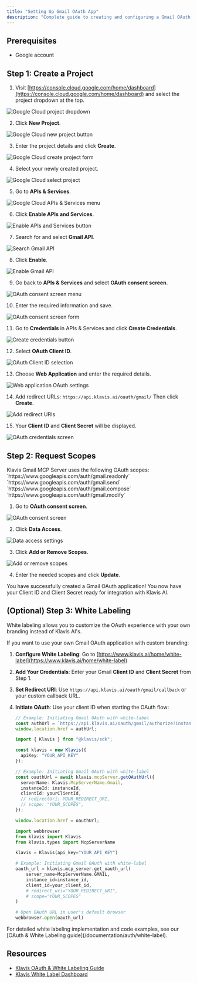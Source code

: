 ```yaml
---
title: "Setting Up Gmail OAuth App"
description: "Complete guide to creating and configuring a Gmail OAuth application"
---
```


## Prerequisites

- Google account

## Step 1: Create a Project

1. Visit [https://console.cloud.google.com/home/dashboard](https://console.cloud.google.com/home/dashboard) and select the project dropdown at the top.

<img src="/images/knowledge-base/gmail_oauth_app/step1_box.png" alt="Google Cloud project dropdown" />

2. Click **New Project**.

<img src="/images/knowledge-base/gmail_oauth_app/step2_new_project.png" alt="Google Cloud new project button" />

3. Enter the project details and click **Create**.

<img src="/images/knowledge-base/gmail_oauth_app/step3_create.png" alt="Google Cloud create project form" />

4. Select your newly created project.

<img src="/images/knowledge-base/gmail_oauth_app/step4_select_project.png" alt="Google Cloud select project" />

5. Go to **APIs & Services**.

<img src="/images/knowledge-base/gmail_oauth_app/step5_apis_and_services.png" alt="Google Cloud APIs & Services menu" />

6. Click **Enable APIs and Services**.

<img src="/images/knowledge-base/gmail_oauth_app/step6_enable_api_services.png" alt="Enable APIs and Services button" />

7. Search for and select **Gmail API**.

<img src="/images/knowledge-base/gmail_oauth_app/step7_select_gmail.png" alt="Search Gmail API" />

8. Click **Enable**.

<img src="/images/knowledge-base/gmail_oauth_app/step8_enable.png" alt="Enable Gmail API" />

9. Go back to **APIs & Services** and select **OAuth consent screen**.

<img src="/images/knowledge-base/gmail_oauth_app/step9_oauth_screen.png" alt="OAuth consent screen menu" />

10. Enter the required information and save.

<img src="/images/knowledge-base/gmail_oauth_app/step10_info.png" alt="OAuth consent screen form" />

11. Go to **Credentials** in APIs & Services and click **Create Credentials**.

<img src="/images/knowledge-base/gmail_oauth_app/step11_CreateCredentials.png" alt="Create credentials button" />

12. Select **OAuth Client ID**.

<img src="/images/knowledge-base/gmail_oauth_app/step12_OAuthClientID.png" alt="OAuth Client ID selection" />

13. Choose **Web Application** and enter the required details.

<img src="/images/knowledge-base/gmail_oauth_app/step13_WebApplication.png" alt="Web application OAuth settings" />

14. Add redirect URLs:
    `https://api.klavis.ai/oauth/gmail/`
    Then click **Create**.

<img src="/images/knowledge-base/gmail_oauth_app/step14_redirect_uri.png" alt="Add redirect URIs" />

15. Your **Client ID** and **Client Secret** will be displayed.

<img src="/images/knowledge-base/gmail_oauth_app/step15_credentials.png" alt="OAuth credentials screen" />


## Step 2: Request Scopes

<Note>
Klavis Gmail MCP Server uses the following OAuth scopes:
`https://www.googleapis.com/auth/gmail.readonly`
`https://www.googleapis.com/auth/gmail.send`
`https://www.googleapis.com/auth/gmail.compose`
`https://www.googleapis.com/auth/gmail.modify`
</Note>

1. Go to **OAuth consent screen**.

<img src="/images/knowledge-base/gmail_oauth_app/scope1_oauth.png" alt="OAuth consent screen" />

2. Click **Data Access**.

<img src="/images/knowledge-base/gmail_oauth_app/scope2_data_access.png" alt="Data access settings" />

3. Click **Add or Remove Scopes**.

<img src="/images/knowledge-base/gmail_oauth_app/scope3_add_scopes.png" alt="Add or remove scopes" />

4. Enter the needed scopes and click **Update**.

<Check>
You have successfully created a Gmail OAuth application! You now have your Client ID and Client Secret ready for integration with Klavis AI.
</Check>

## (Optional) Step 3: White Labeling

<Note>
White labeling allows you to customize the OAuth experience with your own branding instead of Klavis AI's.
</Note>

If you want to use your own Gmail OAuth application with custom branding:

1. **Configure White Labeling**: Go to [https://www.klavis.ai/home/white-label](https://www.klavis.ai/home/white-label)
2. **Add Your Credentials**: Enter your Gmail **Client ID** and **Client Secret** from Step 1.
3. **Set Redirect URI**: Use `https://api.klavis.ai/oauth/gmail/callback` or your custom callback URL.
4. **Initiate OAuth**: Use your client ID when starting the OAuth flow:

   <CodeGroup>
   
   ```javascript without SDK
   // Example: Initiating Gmail OAuth with white-label
   const authUrl = `https://api.klavis.ai/oauth/gmail/authorize?instance_id=${instanceId}&client_id=${yourClientId}`;
   window.location.href = authUrl;
   ```
   
   ```typescript TypeScript SDK
   import { Klavis } from "@klavis/sdk";
   
   const klavis = new Klavis({
     apiKey: "YOUR_API_KEY"
   });
   
   // Example: Initiating Gmail OAuth with white-label
   const oauthUrl = await klavis.mcpServer.getOAuthUrl({
     serverName: Klavis.McpServerName.Gmail,
     instanceId: instanceId,
     clientId: yourClientId,
     // redirectUri: YOUR_REDIRECT_URI,
     // scope: "YOUR_SCOPES", 
   });
   
   window.location.href = oauthUrl;
   ```
   
   ```python Python SDK
   import webbrowser
   from klavis import Klavis
   from klavis.types import McpServerName
   
   klavis = Klavis(api_key="YOUR_API_KEY")
   
   # Example: Initiating Gmail OAuth with white-label
   oauth_url = klavis.mcp_server.get_oauth_url(
       server_name=McpServerName.GMAIL,
       instance_id=instance_id,
       client_id=your_client_id,
       # redirect_uri="YOUR_REDIRECT_URI",
       # scope="YOUR_SCOPES"
   )
   
   # Open OAuth URL in user's default browser
   webbrowser.open(oauth_url)
   ```
   
   </CodeGroup>
<Tip>
For detailed white labeling implementation and code examples, see our [OAuth & White Labeling guide](/documentation/auth/white-label).
</Tip>

## Resources
- [Klavis OAuth & White Labeling Guide](/documentation/auth/white-label)
- [Klavis White Label Dashboard](https://www.klavis.ai/home/white-label)